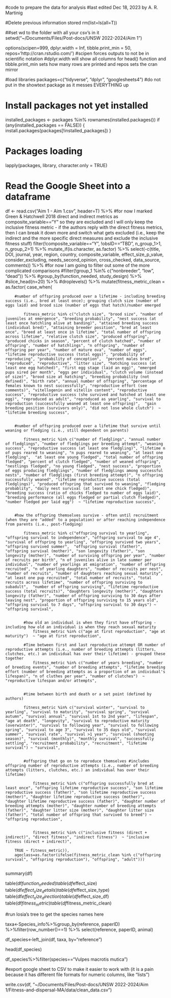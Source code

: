 #code to prepare the data for analysis#last edited Dec 18, 2023 by A. R. Martinig#Delete previous information stored rm(list=ls(all=T))##set wd to the folder with all your csv's in itsetwd("~/Documents/Files/Post-docs/UNSW 2022-2024/Aim 1")options(scipen=999, dplyr.width = Inf, tibble.print_min = 50, repos='http://cran.rstudio.com/') #scipen forces outputs to not be in scientific notation #dplyr.width will show all columns for head() function and tibble.print_min sets how many rows are printed and repos sets the cran mirror#load librariespackages=c("tidyverse", "dplyr", "googlesheets4") #do not put in the showtext package as it messes EVERYTHING up# Install packages not yet installedinstalled_packages <- packages %in% rownames(installed.packages())if (any(installed_packages == FALSE)) {  install.packages(packages[!installed_packages])}# Packages loadinglapply(packages, library, character.only = TRUE)# Read the Google Sheet into a dataframedf <- read.csv("Aim 1 - Aim 1.csv", header=T) %>%
	#for now I marked Green & Hatchwell 2018 direct and indirect metrics as composite_variable=="Y" so they are excluded and I will only keep the inclusive fitness metric - if the authors reply with the direct fitness metrics, then I can break it down more and switch what gets excluded (i.e., keep the indirect and the more specific direct measures and exclude the inclusive fitness stuff)	filter(!composite_variable=="Y", !obsID=="TBD", n_group_1>1, n_group_2>1) %>%	mutate_if(is.character, as.factor) %>%	select(-c(title, DOI, journal, year, region, country, composite_variable, effect_size_p_value, consider_excluding, needs_second_opinion, cross_checked, data_source, comments)) %>%	#for now I am going to filter out some of the more complicated comparisons	#filter(!group_1 %in% c("nonbreeder", "low", "dead")) %>%	#group_by(function_needed, study_design) %>%	#slice_head(n=20) %>%	#droplevels() %>%
	mutate(fitness_metric_clean = as.factor(
		case_when(
				
		#number of offspring produced over a lifetime - including breeding success (i.e., bred at least once); grouping clutch size (number of eggs laid) and brood size (number of eggs that hatch)/number emerged
    	
    		fitness_metric %in% c("clutch size", "brood size", "number of juveniles at emergence", "breeding probability", "nest success (at least once hatchling alive at banding)", "attained breeding success (individual bred)", "attaining breeder position", "bred at least once", "breed at least once in lifetime", "total number of offspring across lifetime", "relative clutch size", "produced offspring", "produced chicks in season", "percent of clutch hatched", "number of offspring", "number of hatchlings", "n offspring", "number of offspring per year", "number of mature ova", "number of eggs", "lifetime reproductive success (total eggs)", "probability of reproducing", "probability of conception",  "percent males bred", "reproduced", "reproductive", "litter size", "hatching success (at least one egg hatched)", "first egg stage (laid an egg)", "emerged pups sired per month", "eggs per individual", "clutch volume (instead of size)", "brood size at hatching", "breeding probability (not defined)", "birth rate", "annual number of offspring", "percentage of females known to nest successfully", "reproductive effort (see comments)", "vitellogenin and vitellin content", "reproductive success", "reproductive success (she survived and hatched at least one egg)", "reproduced as adult", "reproduced as yearling", "survival to reproduction (successfully weaned at least one offspring)",  "gain breeding position (survivors only)", "did not lose whole clutch")  ~ "lifetime breeding success", 
	    			    	
	    			    		
		#number of offspring produced over a lifetime that survive until weaning or fledging (i.e., still dependent on parents)
    
    		fitness_metric %in% c("number of fledglings", "annual number of fledglings", "number of fledglings per breeding attempt", "weaning success", "reproductive success (at least one fledgling)", "lifetime n of pups reared to weaning", "n pups reared to weaning", "at least one fledgling",  "at least one young fledged", "total number of offspring fledged", "percent of clutch fledged", "number of weaned offspring", "nestlings fledged", "no young fledged", "nest success", "proportion of eggs producing fledglings", "number of fledglings among successful nests", "number of fledglings (first breeding attempt)", "n offspring successfully weaned", "lifetime reproductive success (total fledglings)", "produced offspring that survived to weaning", "fledging probablity", "daily nest survival (at least one chick fledged)", "breeding success (ratio of chicks fledged to number of eggs laid)", "breeding performance (all eggs fledged or partial clutch fledged)", "number fledged per laid egg")  ~ "lifetime reproductive success", 

    		
		#how the offspring themselves survive - often until recruitment (when they are "added" to a population) or after reaching independence from parents (i.e., post-fledging)
    
    		fitness_metric %in% c("offspring survival to yearling", "offspring survival to independence", "offspring survival to age 4", "survival of offspring to yearling", "offspring survived two years", "offspring survived summer",  "offspring survival (father)", "offspring survival (mother)", "son longevity (father)", "son longevity (mother)", "number of surviving offspring per year", "number of recruits per birth", "n of juveniles alive in late summer per individual", "number of yearlings at emigration", "number of offspring recruited", "n of yearling daughters", "number of recruits per nest", "number of recruits", "number of daughters reaching sexual maturity", "at least one pup recruited", "total number of recruits", "total recruits across lifetime", "number of offspring surviving to subadult",  "number of offspring surviving", "lifetime reproductive success (total recruits)", "daughters longevity (mother)", "daughters longevity (father)", "number of offspring surviving to 30 days after leaving nest", "proportion of offspring surviving to 15 years old", "offspring survival to 7 days", "offspring survival to 30 days") ~ "offspring survival", 
    	
    		
    		#how old an individual is when they first have offspring - including how old an individual is when they reach sexual maturity
    		    fitness_metric %in% c("age at first reproduction", "age at maturity")  ~ "age at first reproduction",  

			#Time between first and last reproductive attempt OR number of reproductive attempts (i.e., number of breeding attempts (litters, clutches, etc.) an individual has over their lifetime) - grouped these together
    		    fitness_metric %in% c("number of years breeding", "number of breeding events", "number of breeding attempts", "lifetime breeding effort (number of breeding attempts as a proportion of an individual's lifespan)", "n of cluthes per year", "number of clutches")  ~ "reproductive lifespan and/or attempts",  
    		    

    		#time between birth and death or a set point (defined by authors)
    		
   			fitness_metric %in% c("survival winter", "survival to yearling", "survival to maturity", "survival spring", "survival autumn", "survival annual", "survival 1st to 2nd year", "lifespan", "age at death", "longevity", "survival to reproductive maturity (overwinter)", "survival to following year", "survival to following spring", "survival to age 3", "survival to 35 days old", "survival summer", "survival rate", "survival >1 year", "survival (shooting season)", "survival (monthly)", "monthly survival", "successfully settling", "recruitment probability", "recruitment", "lifetime survival") ~ "survival", 	

   			
   			#offspring that go on to reproduce themselves #includes offspring number of reproductive attempts (i.e., number of breeding attempts (litters, clutches, etc.) an individual has over their lifetime)
   			
    			fitness_metric %in% c("offspring successfully bred at least once", "offspring lifetime reproductive success", "son lifetime reproductive success (father)", "son lifetime reproductive success (mother)", "daughter lifetime reproductive success (mother)", "daughter lifetime reproductive success (father)", "daughter number of breeding attempts (mother)", "daughter number of breeding attempts (father)", "daughter litter size (mother)", "daughter litter size (father)", "total number of offspring that survived to breed") ~ "offspring reproduction", 


    			fitness_metric %in% c("inclusive fitness (direct + indirect)", "direct fitness", "indirect fitness")  ~ "inclusive fitness (direct + indirect)",  
    		
  		TRUE ~ fitness_metric)),
  		ageclass=as.factor(ifelse(fitness_metric_clean %in% c("offspring survival", "offspring reproduction"), "offspring", "adult")))
  			 summary(df)	table(df$function_needed)	table(df$effect_size)	table(df$effect_size_details)	table(df$effect_size_type)table(df$effect_size_direction)	table(df$effect_size_df)
table(df$fitness_metric)
table(df$fitness_metric_clean)
	#run losia's tree to get the species names here

taxa<-Species_info%>%group_by(reference, paperID) %>%filter(row_number()==1) %>% select(reference, paperID, animal)

df_species<-left_join(df, taxa, by="reference")		
head(df_species)	

df_species%>%filter(species=="Vulpes macrotis mutica")	#export google sheet to CSV to make it easier to work with (it is a pain because it has different file formats for numeric columns, like "lists")write.csv(df, "~/Documents/Files/Post-docs/UNSW 2022-2024/Aim 1/Fitness-and-dispersal-MA/data/clean_data.csv")	